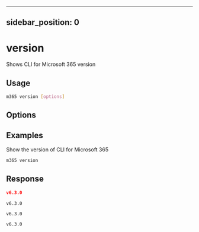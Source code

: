 
---
sidebar_position: 0
---

# version

Shows CLI for Microsoft 365 version

## Usage

```sh
m365 version [options]
```

## Options

<Global />

## Examples

Show the version of CLI for Microsoft 365

```sh
m365 version
```

## Response

<Tabs>
  <TabItem value="json" label="JSON">

  ```json
  v6.3.0
  ```

  </TabItem>
  <TabItem value="text" label="Text">

  ```text
  v6.3.0
  ```

  </TabItem>
  <TabItem value="csv" label="CSV">

  ```csv
  v6.3.0
  ```

  </TabItem>
  <TabItem value="md" label="Markdown">

  ```md
  v6.3.0
  ```

  </TabItem>
</Tabs>
